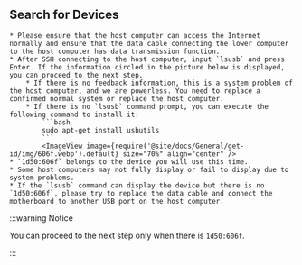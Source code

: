 ## Search for Devices
    * Please ensure that the host computer can access the Internet normally and ensure that the data cable connecting the lower computer to the host computer has data transmission function.
    * After SSH connecting to the host computer, input `lsusb` and press Enter. If the information circled in the picture below is displayed, you can proceed to the next step.
        * If there is no feedback information, this is a system problem of the host computer, and we are powerless. You need to replace a confirmed normal system or replace the host computer.
        * If there is no `lsusb` command prompt, you can execute the following command to install it:
            ```bash
            sudo apt-get install usbutils
            ```
            <ImageView image={require('@site/docs/General/get-id/img/606f.webp').default} size="70%" align="center" /> 
    * `1d50:606f` belongs to the device you will use this time.
    * Some host computers may not fully display or fail to display due to system problems.
    * If the `lsusb` command can display the device but there is no `1d50:606f`, please try to replace the data cable and connect the motherboard to another USB port on the host computer.

:::warning Notice

You can proceed to the next step only when there is `1d50:606f`. 

:::
